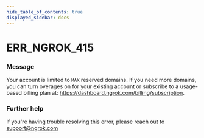 ```yaml
---
hide_table_of_contents: true
displayed_sidebar: docs
---
```



# ERR_NGROK_415

### Message
Your account is limited to `MAX` reserved domains. If you need more domains, you can turn overages on for your existing account or subscribe to a usage-based billing plan at: https://dashboard.ngrok.com/billing/subscription.

<ErrorDetails error='err_ngrok_415' />


### Further help
If you're having trouble resolving this error, please reach out to [support@ngrok.com](mailto:support@ngrok.com?subject=Help%20with%20ERR_NGROK_415)

